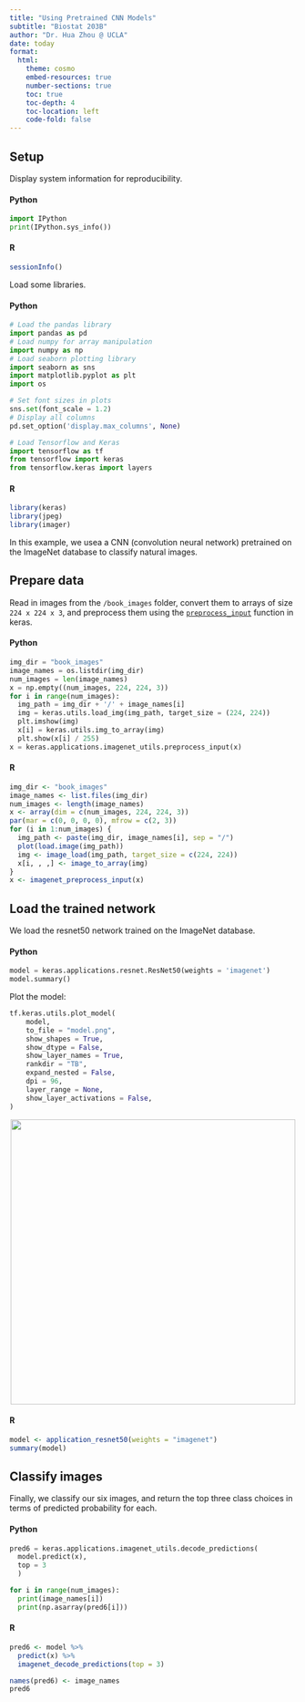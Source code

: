 ```yaml
---
title: "Using Pretrained CNN Models"
subtitle: "Biostat 203B"
author: "Dr. Hua Zhou @ UCLA"
date: today
format:
  html:
    theme: cosmo
    embed-resources: true
    number-sections: true
    toc: true
    toc-depth: 4
    toc-location: left
    code-fold: false
---
```


## Setup

Display system information for reproducibility.

:::  {.panel-tabset}

#### Python

```python
import IPython
print(IPython.sys_info())
```

#### R

```r
sessionInfo()
```

:::


Load some libraries.

::: {.panel-tabset}

#### Python

```python
# Load the pandas library
import pandas as pd
# Load numpy for array manipulation
import numpy as np
# Load seaborn plotting library
import seaborn as sns
import matplotlib.pyplot as plt
import os

# Set font sizes in plots
sns.set(font_scale = 1.2)
# Display all columns
pd.set_option('display.max_columns', None)

# Load Tensorflow and Keras
import tensorflow as tf
from tensorflow import keras
from tensorflow.keras import layers
```

#### R

```r
library(keras)
library(jpeg)
library(imager)
```

:::

In this example, we usea a CNN (convolution neural network) pretrained on the ImageNet database to classify natural images. 

## Prepare data

Read in images from the `/book_images` folder, convert them to arrays of size `224 x 224 x 3`, and preprocess them using the [`preprocess_input`](https://www.tensorflow.org/api_docs/python/tf/keras/applications/imagenet_utils/preprocess_input) function in keras.

::: {.panel-tabset}

#### Python

```python
img_dir = "book_images"
image_names = os.listdir(img_dir)
num_images = len(image_names)
x = np.empty((num_images, 224, 224, 3))
for i in range(num_images):
  img_path = img_dir + '/' + image_names[i]
  img = keras.utils.load_img(img_path, target_size = (224, 224))
  plt.imshow(img)
  x[i] = keras.utils.img_to_array(img)
  plt.show(x[i] / 255)
x = keras.applications.imagenet_utils.preprocess_input(x)
```

#### R

```r
img_dir <- "book_images"
image_names <- list.files(img_dir)
num_images <- length(image_names)
x <- array(dim = c(num_images, 224, 224, 3))
par(mar = c(0, 0, 0, 0), mfrow = c(2, 3))
for (i in 1:num_images) {
  img_path <- paste(img_dir, image_names[i], sep = "/")
  plot(load.image(img_path))
  img <- image_load(img_path, target_size = c(224, 224))
  x[i, , ,] <- image_to_array(img)
}
x <- imagenet_preprocess_input(x)
```

:::


## Load the trained network

We load the resnet50 network trained on the ImageNet database. 

::: {.panel-tabset}

#### Python

```python
model = keras.applications.resnet.ResNet50(weights = 'imagenet')
model.summary()
```

Plot the model:
```python
tf.keras.utils.plot_model(
    model,
    to_file = "model.png",
    show_shapes = True,
    show_dtype = False,
    show_layer_names = True,
    rankdir = "TB",
    expand_nested = False,
    dpi = 96,
    layer_range = None,
    show_layer_activations = False,
)
```

<p align="center">
![](./model.png){width=500px}
</p>

#### R

```r
model <- application_resnet50(weights = "imagenet")
summary(model)
```

:::


## Classify images

Finally, we classify our six images, and return the top three class choices in terms of predicted probability for each.

::: {.panel-tabset}

#### Python

```python
pred6 = keras.applications.imagenet_utils.decode_predictions(
  model.predict(x), 
  top = 3
  )

for i in range(num_images):
  print(image_names[i])
  print(np.asarray(pred6[i]))
```

#### R

```r
pred6 <- model %>% 
  predict(x) %>%
  imagenet_decode_predictions(top = 3)

names(pred6) <- image_names
pred6
```

:::

